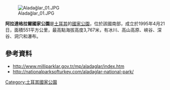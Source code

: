 [[Image:Aladağlar_01.JPG|right]]

{{coord|37|49|22.63|N|35|10|15.15|E|display=title}}

'''阿拉達格拉爾國家公園'''是[[土耳其|土耳其]]的[[國家公園|國家公園]]，位於該國南部，成立於1995年4月21日，面積551平方公里，最高點海拔高度3,767米，有冰川、高山高原、峽谷、深谷、洞穴和瀑布。

==參考資料==
* http://www.milliparklar.gov.tr/mp/aladaglar/index.htm
* http://nationalparksofturkey.com/aladaglar-national-park/

{{Turkey-geo-stub}}
[[Category:土耳其國家公園|Category:土耳其國家公園]]